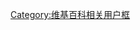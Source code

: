 {{Userbox
  |id=[[File:КПРФ Logo.svg|50px]]
  |id-c=white 
  |info=这个用户是'''[[俄罗斯联邦共产党]]支持者'''。
  |info-c=red
  |border-c=black
}}
[[Category:支持俄罗斯联邦共产党的维基人|{{PAGENAME}}]]
<noinclude>[[Category:维基百科相关用户框]]</noinclude>